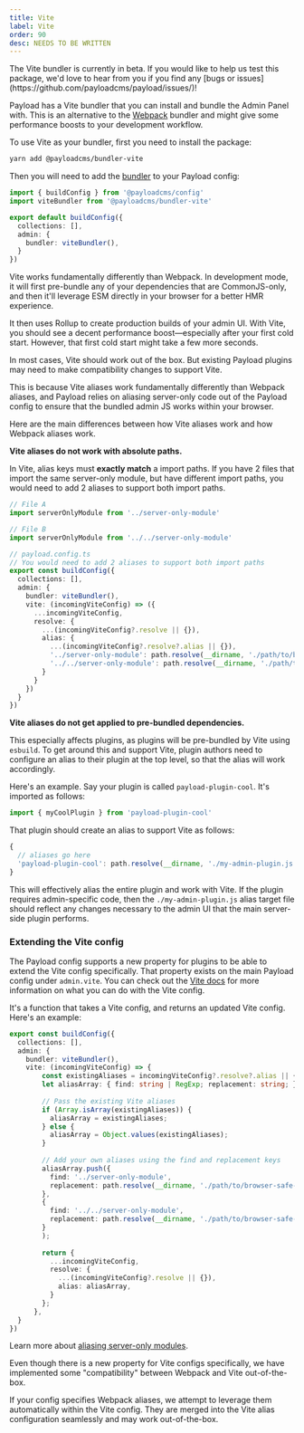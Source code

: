 ```yaml
---
title: Vite
label: Vite
order: 90
desc: NEEDS TO BE WRITTEN
---
```


<Banner type="info">
  The Vite bundler is currently in beta. If you would like to help us test this package, we'd love to hear from you if you find any [bugs or issues](https://github.com/payloadcms/payload/issues/)!
</Banner>

Payload has a Vite bundler that you can install and bundle the Admin Panel with. This is an alternative to the [Webpack](/docs/admin/webpack) bundler and might give some performance boosts to your development workflow.

To use Vite as your bundler, first you need to install the package:

```bash
yarn add @payloadcms/bundler-vite
```

Then you will need to add the [bundler](/docs/admin/bundlers) to your Payload config:

```ts
import { buildConfig } from '@payloadcms/config'
import viteBundler from '@payloadcms/bundler-vite'

export default buildConfig({
  collections: [],
  admin: {
    bundler: viteBundler(),
  }
})
```

Vite works fundamentally differently than Webpack. In development mode, it will first pre-bundle any of your dependencies that are CommonJS-only, and then it'll leverage ESM directly in your browser for a better HMR experience.

It then uses Rollup to create production builds of your admin UI. With Vite, you should see a decent performance boost—especially after your first cold start. However, that first cold start might take a few more seconds.

<Banner type="warning">
  In most cases, Vite should work out of the box. But existing Payload plugins may need to make compatibility changes to support Vite.
</Banner>

This is because Vite aliases work fundamentally differently than Webpack aliases, and Payload relies on aliasing server-only code out of the Payload config to ensure that the bundled admin JS works within your browser.

Here are the main differences between how Vite aliases work and how Webpack aliases work.

**Vite aliases do not work with absolute paths.**

In Vite, alias keys must <strong>exactly match</strong> a import paths. If you have 2 files that import the same server-only module, but have different import paths, you would need to add 2 aliases to support both import paths.

```ts
// File A
import serverOnlyModule from '../server-only-module'

// File B
import serverOnlyModule from '../../server-only-module'

// payload.config.ts
// You would need to add 2 aliases to support both import paths
export const buildConfig({
  collections: [],
  admin: {
    bundler: viteBundler(),
    vite: (incomingViteConfig) => ({
      ...incomingViteConfig,
      resolve: {
        ...(incomingViteConfig?.resolve || {}),
        alias: {
          ...(incomingViteConfig?.resolve?.alias || {}),
          '../server-only-module': path.resolve(__dirname, './path/to/browser-safe-module.js'),
          '../../server-only-module': path.resolve(__dirname, './path/to/browser-safe-module.js'),
        }
      }
    })
  }
})
```

**Vite aliases do not get applied to pre-bundled dependencies.**

This especially affects plugins, as plugins will be pre-bundled by Vite using `esbuild`. To get around this and support Vite, plugin authors need to configure an alias to their plugin at the top level, so that the alias will work accordingly.

Here's an example. Say your plugin is called `payload-plugin-cool`. It's imported as follows:

```ts
import { myCoolPlugin } from 'payload-plugin-cool'
```

That plugin should create an alias to support Vite as follows:

```ts
{
  // aliases go here
  'payload-plugin-cool': path.resolve(__dirname, './my-admin-plugin.js')
}

```

This will effectively alias the entire plugin and work with Vite. If the plugin requires admin-specific code, then the `./my-admin-plugin.js` alias target file should reflect any changes necessary to the admin UI that the main server-side plugin performs.

### Extending the Vite config

The Payload config supports a new property for plugins to be able to extend the Vite config specifically. That property exists on the main Payload config under `admin.vite`. You can check out the [Vite docs](https://vitejs.dev/config/shared-options.html) for more information on what you can do with the Vite config.

It's a function that takes a Vite config, and returns an updated Vite config. Here's an example:

```ts
export const buildConfig({
  collections: [],
  admin: {
    bundler: viteBundler(),
    vite: (incomingViteConfig) => {
        const existingAliases = incomingViteConfig?.resolve?.alias || {};
        let aliasArray: { find: string | RegExp; replacement: string; }[] = [];
  
        // Pass the existing Vite aliases
        if (Array.isArray(existingAliases)) {
          aliasArray = existingAliases;
        } else {
          aliasArray = Object.values(existingAliases);
        }
  
        // Add your own aliases using the find and replacement keys
        aliasArray.push({
          find: '../server-only-module',
          replacement: path.resolve(__dirname, './path/to/browser-safe-module.js')
        },
        {
          find: '../../server-only-module',
          replacement: path.resolve(__dirname, './path/to/browser-safe-module.js')
        }
        );
  
        return {
          ...incomingViteConfig,
          resolve: {
            ...(incomingViteConfig?.resolve || {}),
            alias: aliasArray,
          }
        };
      },
  }
})
```

Learn more about [aliasing server-only modules](https://payloadcms.com/docs/admin/excluding-server-code#aliasing-server-only-modules).

Even though there is a new property for Vite configs specifically, we have implemented some "compatibility" between Webpack and Vite out-of-the-box.

If your config specifies Webpack aliases, we attempt to leverage them automatically within the Vite config. They are merged into the Vite alias configuration seamlessly and may work out-of-the-box.
